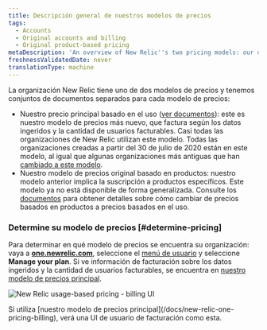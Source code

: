 ```yaml
---
title: Descripción general de nuestros modelos de precios
tags:
  - Accounts
  - Original accounts and billing
  - Original product-based pricing
metaDescription: 'An overview of New Relic''s two pricing models: our usage-based pricing model and our original pricing model.'
freshnessValidatedDate: never
translationType: machine
---
```


La organización New Relic tiene uno de dos modelos de precios y tenemos conjuntos de documentos separados para cada modelo de precios:

* Nuestro precio principal basado en el uso ([ver documentos](/docs/new-relic-one-pricing-billing)): este es nuestro modelo de precios más nuevo, que factura según los datos ingeridos y la cantidad de usuarios facturables. Casi todas las organizaciones de New Relic utilizan este modelo. Todas las organizaciones creadas a partir del 30 de julio de 2020 están en este modelo, al igual que algunas organizaciones más antiguas que han [cambiado a este modelo](/docs/accounts/original-accounts-billing/original-product-based-pricing/switch-new-models/).
* Nuestro modelo de precios original basado en productos: nuestro modelo anterior implica la suscripción a productos específicos. Este modelo ya no está disponible de forma generalizada. Consulte los [documentos](/docs/accounts/original-accounts-billing/original-product-based-pricing/switch-new-models/) para obtener detalles sobre cómo cambiar de precios basados en productos a precios basados en el uso.

### Determine su modelo de precios [#determine-pricing]

Para determinar en qué modelo de precios se encuentra su organización: vaya a <DNT>**[one.newrelic.com](https://one.newrelic.com/all-capabilities)**</DNT>, seleccione el [menú de usuario](/docs/accounts/accounts-billing/general-account-settings/intro-account-settings) y seleccione <DNT>**Manage your plan**</DNT>. Si ve información de facturación sobre los datos ingeridos y la cantidad de usuarios facturables, se encuentra en [nuestro modelo de precios principal](/docs/accounts/accounts-billing/new-relic-one-pricing-billing/new-relic-one-pricing-billing).

<img
  title="new-relic-one-pricing-plan-billing-ui.png"
  alt="New Relic usage-based pricing - billing UI"
  src="/images/accounts_screenshot-crop_billing-UI.webp"
/>

<figcaption>
  Si utiliza [nuestro modelo de precios principal](/docs/new-relic-one-pricing-billing), verá una UI de usuario de facturación como esta.
</figcaption>
